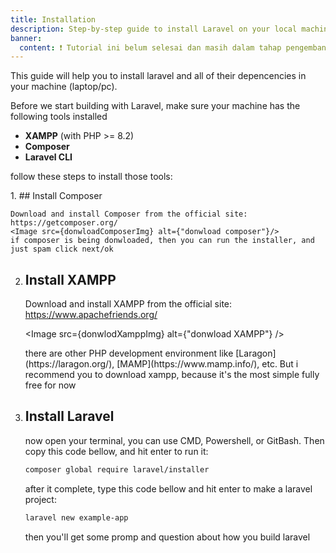 ```yaml
---
title: Installation
description: Step-by-step guide to install Laravel on your local machine.
banner:
  content: ❗ Tutorial ini belum selesai dan masih dalam tahap pengembangan. Stay tuned for updates! ❗
---
```



This guide will help you to install laravel and all of their depencencies in your machine (laptop/pc).

Before we start building with Laravel, make sure your machine has the following tools installed

- **XAMPP** (with PHP >= 8.2)
- **Composer**
- **Laravel CLI**

follow these steps to install those tools:

<Steps>
1. ## Install Composer

    Download and install Composer from the official site: https://getcomposer.org/
    <Image src={donwloadComposerImg} alt={"donwload composer"}/>
    if composer is being donwloaded, then you can run the installer, and just spam click next/ok

2.  ## Install XAMPP

    Download and install XAMPP from the official site: https://www.apachefriends.org/

    <Image src={donwlodXamppImg} alt={"donwload XAMPP"} />

    <Aside title="info" type="note">
      there are other PHP development environment like
      [Laragon](https://laragon.org/), [MAMP](https://www.mamp.info/), etc. But
      i recommend you to download xampp, because it's the most simple fully free
      for now
    </Aside>

3.  ## Install Laravel

    now open your terminal, you can use CMD, Powershell, or GitBash. Then copy this code bellow, and hit enter to run it:

    ```bash
    composer global require laravel/installer
    ```

    after it complete, type this code bellow and hit enter to make a laravel project:

    ```bash
    laravel new example-app
    ```

    then you'll get some promp and question about how you build laravel

</Steps>
